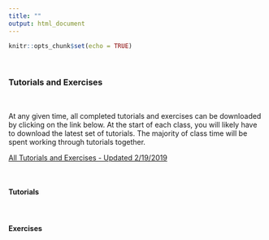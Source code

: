```yaml
---
title: ""
output: html_document
---
```


```r
knitr::opts_chunk$set(echo = TRUE)
```

&nbsp;

### **Tutorials and Exercises**

&nbsp;

At any given time, all completed tutorials and exercises can be downloaded by clicking on the link below.  At the start of each class, you will likely have to download the latest set of tutorials.  The majority of class time will be spent working through tutorials together.


[All Tutorials and Exercises - Updated 2/19/2019](fm5990_python_tutorial_and_exercise_20190220.zip)

&nbsp;

#### Tutorials

&nbsp;

#### Exercises